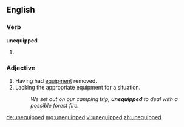 ==English==

===Verb===
'''unequipped'''
# {{en-past of|unequip}}

===Adjective===
{{en-adj}}
# Having had [[equipment]] removed.
# Lacking the appropriate equipment for a situation.
#: ''We set out on our camping trip, '''unequipped''' to deal with a possible forest fire.''

[[de:unequipped]]
[[mg:unequipped]]
[[vi:unequipped]]
[[zh:unequipped]]